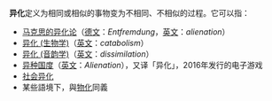 {{wikt|异化}}

'''异化'''定义为相同或相似的事物变为不相同、不相似的过程。它可以指：

* [[马克思的异化论|马克思的异化论]]（[[德文|德文]]：''Entfremdung''，[[英文|英文]]：''alienation''）
* [[异化作用|异化 (生物学)]]（[[英文|英文]]：''catabolism''）
* [[异化_(音韵学)|异化 (音韵学)]]（[[英文|英文]]：''dissimilation''）
* [[异种国度|异种国度]]（[[英文|英文]]：''Alienation''），又译「异化」，2016年发行的电子游戏
* [[社会异化|社会异化]]
*某些語境下，與[[物化_(消歧義)|物化]]同義

{{disambig|CAT=二字消歧义}}